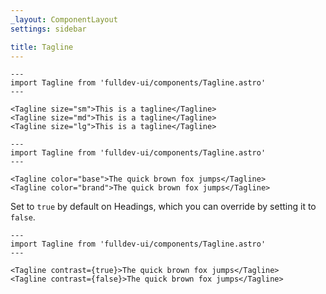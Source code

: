 ```yaml
---
_layout: ComponentLayout
settings: sidebar

title: Tagline
---
```


```astro live
---
import Tagline from 'fulldev-ui/components/Tagline.astro'
---

<Tagline size="sm">This is a tagline</Tagline>
<Tagline size="md">This is a tagline</Tagline>
<Tagline size="lg">This is a tagline</Tagline>
```

```astro live
---
import Tagline from 'fulldev-ui/components/Tagline.astro'
---

<Tagline color="base">The quick brown fox jumps</Tagline>
<Tagline color="brand">The quick brown fox jumps</Tagline>
```

Set to `true` by default on Headings, which you can override by setting it to `false`.

```astro live
---
import Tagline from 'fulldev-ui/components/Tagline.astro'
---

<Tagline contrast={true}>The quick brown fox jumps</Tagline>
<Tagline contrast={false}>The quick brown fox jumps</Tagline>
```
